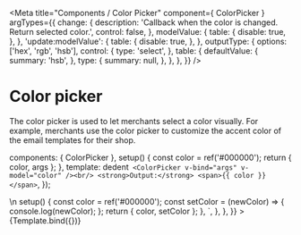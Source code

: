 
<Meta
  title="Components / Color Picker"
  component={ ColorPicker }
  argTypes={{
    change: {
      description: 'Callback when the color is changed. Return selected color.',
      control: false,
    },
    modelValue: {
      table: {
        disable: true,
      },
    },
    'update:modelValue': {
      table: {
        disable: true,
      },
    },
    outputType: {
      options: ['hex', 'rgb', 'hsb'],
      control: {
        type: 'select',
      },
      table: {
        defaultValue: {
          summary: 'hsb',
        },
        type: {
          summary: null,
        },
      },
    },
  }}
/>

# Color picker

The color picker is used to let merchants select a color visually.
For example, merchants use the color picker to customize the accent color of the email templates for their shop.

  components: { ColorPicker },
  setup() {
    const color = ref('#000000');
    return { color, args };
  },
  template: dedent`
  <ColorPicker v-bind="args" v-model="color" /><br/>
  <strong>Output:</strong> <span>{{ color }}</span>`,
});

<Canvas>
  <Story
    name="Color Picker"
    height="210px"
    parameters={{
      docs: {
        source: {
          code: dedent`
            <ColorPicker v-bind="args" @change="setColor" v-model="color" />\n
            setup() {
              const color = ref('#000000');
              const setColor = (newColor) => {
                console.log(newColor);
              };
              return { color, setColor };
            },
          `,
        },
      },
    }}
  >
    {Template.bind({})}
  </Story>
</Canvas>

<ArgsTable story="Color Picker"/>
